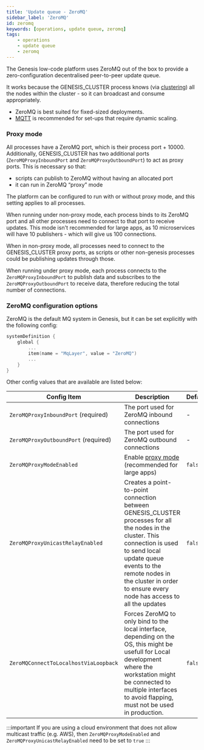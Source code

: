 ```yaml
---
title: 'Update queue - ZeroMQ'
sidebar_label: 'ZeroMQ'
id: zeromq
keywords: [operations, update queue, zeromq]
tags:
    - operations
    - update queue
    - zeromq
---
```


The Genesis low-code platform uses ZeroMQ out of the box to provide a zero-configuration decentralised peer-to-peer update queue.

It works because the GENESIS_CLUSTER process knows (via [clustering](../../../operations/clustering/overview/)) all the nodes within the cluster - so it can broadcast and consume appropriately.

- ZeroMQ is best suited for fixed-sized deployments.
- [MQTT](03_mqtt.mdx) is recommended for set-ups that require dynamic scaling.

### Proxy mode
All processes have a ZeroMQ port, which is their process port + 10000. Additionally, GENESIS_CLUSTER has two additional ports (`ZeroMQProxyInboundPort` and `ZeroMQProxyOutboundPort`) to act as proxy ports. This is necessary so that:

 - scripts can publish to ZeroMQ without having an allocated port
 - it can run in ZeroMQ “proxy” mode

The platform can be configured to run with or without proxy mode, and this setting applies to all processes.

When running under non-proxy mode, each process binds to its ZeroMQ port and all other processes need to connect to that port to receive updates. This mode isn't recommended for large apps, as 10 microservices will have 10 publishers - which will give us 100 connections.

When in non-proxy mode, all processes need to connect to the GENESIS_CLUSTER proxy ports, as scripts or other non-genesis processes could be publishing updates through those.

When running under proxy mode, each process connects to the `ZeroMQProxyInboundPort` to publish data and subscribes to the `ZeroMQProxyOutboundPort` to receive data, therefore reducing the total number of connections.

### ZeroMQ configuration options

ZeroMQ is the default MQ system in Genesis, but it can be set explicitly with the following config:

```kotlin {title="genesis-system-definition.kts"}
systemDefinition {
    global {
        ...
        item(name = "MqLayer", value = "ZeroMQ")
        ...
    }
}
```

Other config values that are available are listed below:

| Config Item | Description | Default |
| --- | --- | --- |
| `ZeroMQProxyInboundPort` (required) | The port used for ZeroMQ inbound connections | - |
| `ZeroMQProxyOutboundPort` (required) | The port used for ZeroMQ outbound connections | - |
| `ZeroMQProxyModeEnabled` | Enable [proxy mode](#proxy-mode) (recommended for large apps) | `false` |
| `ZeroMQProxyUnicastRelayEnabled` | Creates a point-to-point connection between GENESIS_CLUSTER processes for all the nodes in the cluster. This connection is used to send local update queue events to the remote nodes in the cluster in order to ensure every node has access to all the updates | `false` |
| `ZeroMQConnectToLocalhostViaLoopback` | Forces ZeroMQ to only bind to the local interface, depending on the OS, this might be usefull for Local development where the workstation might be connected to multiple interfaces to avoid flapping, must not be used in production. | `false` |

:::important
If you are using a cloud environment that does not allow multicast traffic (e.g. AWS), then  `ZeroMQProxyModeEnabled` and `ZeroMQProxyUnicastRelayEnabled` need to be set to `true`
:::
